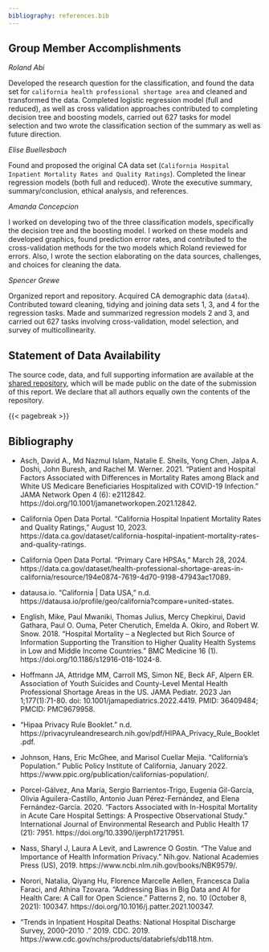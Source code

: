 ```yaml
---
bibliography: references.bib
---
```


## Group Member Accomplishments

*Roland Abi*

Developed the research question for the classification, and found the data set for `california health professional shortage area` and cleaned and transformed the data. Completed logistic regression model (full and reduced), as well as cross validation approaches contributed to completing decision tree and boosting models, carried out 627 tasks for model selection and two wrote the classification section of the summary as well as future direction.   

*Elise Buellesbach*

Found and proposed the original CA data set (`California Hospital Inpatient Mortality Rates and Quality Ratings`). Completed the linear regression models (both full and reduced). Wrote the executive summary, summary/conclusion, ethical analysis, and references. 

*Amanda Concepcion*

I worked on developing two of the three classification models, specifically the decision tree and the boosting model. I worked on these models and developed graphics, found prediction error rates, and contributed to the cross-validation methods for the two models which Roland reviewed for errors. Also, I wrote the section elaborating on the data sources, challenges, and choices for cleaning the data. 

*Spencer Grewe*

Organized report and repository. Acquired CA demographic data (`data4`). Contributed toward cleaning, tidying and joining data sets 1, 3, and 4 for the regression tasks. Made and summarized regression models 2 and 3, and carried out 627 tasks involving cross-validation, model selection, and survey of multicollinearity.


## Statement of Data Availability

The source code, data, and full supporting information are available at the [shared repository](https://github.com/sbgrewe/STAT627-FinalProj), which will be made public on the date of the submission of this report. We declare that all authors equally own the contents of the repository. 


{{< pagebreak >}}

## Bibliography

- Asch, David A., Md Nazmul Islam, Natalie E. Sheils, Yong Chen, Jalpa A. Doshi, John Buresh, and Rachel M. Werner. 2021. “Patient and Hospital Factors Associated with Differences in Mortality Rates among Black and White US Medicare Beneficiaries Hospitalized with COVID-19 Infection.” JAMA Network Open 4 (6): e2112842. https://doi.org/10.1001/jamanetworkopen.2021.12842.

- California Open Data Portal. “California Hospital Inpatient Mortality Rates and Quality Ratings,” August 10, 2023. https://data.ca.gov/dataset/california-hospital-inpatient-mortality-rates-and-quality-ratings.

- California Open Data Portal. “Primary Care HPSAs,” March 28, 2024. https://data.ca.gov/dataset/health-professional-shortage-areas-in-california/resource/194e0874-7619-4d70-9198-47943ac17089.

- datausa.io. “California | Data USA,” n.d. https://datausa.io/profile/geo/california?compare=united-states.

- English, Mike, Paul Mwaniki, Thomas Julius, Mercy Chepkirui, David Gathara, Paul O. Ouma, Peter Cherutich, Emelda A. Okiro, and Robert W. Snow. 2018. “Hospital Mortality – a Neglected but Rich Source of Information Supporting the Transition to Higher Quality Health Systems in Low and Middle Income Countries.” BMC Medicine 16 (1). https://doi.org/10.1186/s12916-018-1024-8.

- Hoffmann JA, Attridge MM, Carroll MS, Simon NE, Beck AF, Alpern ER. Association of Youth Suicides and County-Level Mental Health Professional Shortage Areas in the US. JAMA Pediatr. 2023 Jan 1;177(1):71-80. doi: 10.1001/jamapediatrics.2022.4419. PMID: 36409484; PMCID: PMC9679958.

- “Hipaa Privacy Rule Booklet.” n.d. https://privacyruleandresearch.nih.gov/pdf/HIPAA_Privacy_Rule_Booklet.pdf.

- Johnson, Hans, Eric McGhee, and Marisol Cuellar Mejia. “California’s Population.” Public Policy Institute of California, January 2022. https://www.ppic.org/publication/californias-population/.

- Porcel-Gálvez, Ana María, Sergio Barrientos-Trigo, Eugenia Gil-García, Olivia Aguilera-Castillo, Antonio Juan Pérez-Fernández, and Elena Fernández-García. 2020. “Factors Associated with In-Hospital Mortality in Acute Care Hospital Settings: A Prospective Observational Study.” International Journal of Environmental Research and Public Health 17 (21): 7951. https://doi.org/10.3390/ijerph17217951.

- Nass, Sharyl J, Laura A Levit, and Lawrence O Gostin. “The Value and Importance of Health Information Privacy.” Nih.gov. National Academies Press (US), 2019. https://www.ncbi.nlm.nih.gov/books/NBK9579/.

- Norori, Natalia, Qiyang Hu, Florence Marcelle Aellen, Francesca Dalia Faraci, and Athina Tzovara. “Addressing Bias in Big Data and AI for Health Care: A Call for Open Science.” Patterns 2, no. 10 (October 8, 2021): 100347. https://doi.org/10.1016/j.patter.2021.100347.

- “Trends in Inpatient Hospital Deaths: National Hospital Discharge Survey, 2000–2010 .” 2019. CDC. 2019. https://www.cdc.gov/nchs/products/databriefs/db118.htm.


